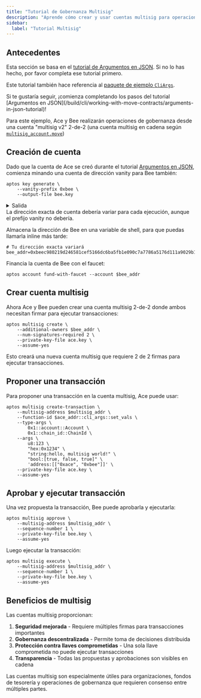 ```yaml
---
title: "Tutorial de Gobernanza Multisig"
description: "Aprende cómo crear y usar cuentas multisig para operaciones de gobernanza usando el CLI de Aptos con ejemplos prácticos para propuestas y ejecución de transacciones."
sidebar:
  label: "Tutorial Multisig"
---
```



## Antecedentes

Esta sección se basa en el [tutorial de Argumentos en JSON](/build/cli/working-with-move-contracts/arguments-in-json-tutorial). Si no lo has hecho, por favor completa ese tutorial primero.

Este tutorial también hace referencia al [paquete de ejemplo `CliArgs`](https://github.com/aptos-labs/aptos-core/tree/main/aptos-move/move-examples/cli_args).

<Aside type="note" emoji="ℹ️">
  Si te gustaría seguir, ¡comienza completando los pasos del tutorial [Argumentos en JSON](/build/cli/working-with-move-contracts/arguments-in-json-tutorial)!
</Aside>

Para este ejemplo, Ace y Bee realizarán operaciones de gobernanza desde una cuenta "multisig v2" 2-de-2 (una cuenta multisig en cadena según [`multisig_account.move`](https://github.com/aptos-labs/aptos-core/blob/main/aptos-move/framework/aptos-framework/sources/multisig_account.move))

## Creación de cuenta

Dado que la cuenta de Ace se creó durante el tutorial [Argumentos en JSON](/build/cli/working-with-move-contracts/arguments-in-json-tutorial), comienza minando una cuenta de dirección vanity para Bee también:

```shellscript filename="Terminal"
aptos key generate \
    --vanity-prefix 0xbee \
    --output-file bee.key
```

<details>
  <summary>Salida</summary>

  ```shellscript filename="Terminal"
  {
    "Result": {
      "PublicKey Path": "bee.key.pub",
      "PrivateKey Path": "bee.key",
      "Account Address:": "0xbeec980219d246581cef5166dc6ba5fb1e090c7a7786a5176d111a9029b16ddc"
    }
  }
  ```
</details>

<Aside type="note" emoji="ℹ️">
  La dirección exacta de cuenta debería variar para cada ejecución, aunque el prefijo vanity no debería.
</Aside>

Almacena la dirección de Bee en una variable de shell, para que puedas llamarla inline más tarde:

```shellscript filename="Terminal"
# Tu dirección exacta variará
bee_addr=0xbeec980219d246581cef5166dc6ba5fb1e090c7a7786a5176d111a9029b16ddc
```

Financia la cuenta de Bee con el faucet:

```shellscript filename="Terminal"
aptos account fund-with-faucet --account $bee_addr
```

## Crear cuenta multisig

Ahora Ace y Bee pueden crear una cuenta multisig 2-de-2 donde ambos necesitan firmar para ejecutar transacciones:

```shellscript filename="Terminal"
aptos multisig create \
    --additional-owners $bee_addr \
    --num-signatures-required 2 \
    --private-key-file ace.key \
    --assume-yes
```

Esto creará una nueva cuenta multisig que requiere 2 de 2 firmas para ejecutar transacciones.

## Proponer una transacción

Para proponer una transacción en la cuenta multisig, Ace puede usar:

```shellscript filename="Terminal"
aptos multisig create-transaction \
    --multisig-address $multisig_addr \
    --function-id $ace_addr::cli_args::set_vals \
    --type-args \
        0x1::account::Account \
        0x1::chain_id::ChainId \
    --args \
        u8:123 \
        "hex:0x1234" \
        "string:hello, multisig world!" \
        "bool:[true, false, true]" \
        'address:[["0xace", "0xbee"]]' \
    --private-key-file ace.key \
    --assume-yes
```

## Aprobar y ejecutar transacción

Una vez propuesta la transacción, Bee puede aprobarla y ejecutarla:

```shellscript filename="Terminal"
aptos multisig approve \
    --multisig-address $multisig_addr \
    --sequence-number 1 \
    --private-key-file bee.key \
    --assume-yes
```

Luego ejecutar la transacción:

```shellscript filename="Terminal"
aptos multisig execute \
    --multisig-address $multisig_addr \
    --sequence-number 1 \
    --private-key-file bee.key \
    --assume-yes
```

## Beneficios de multisig

Las cuentas multisig proporcionan:

1. **Seguridad mejorada** - Requiere múltiples firmas para transacciones importantes
2. **Gobernanza descentralizada** - Permite toma de decisiones distribuida
3. **Protección contra llaves comprometidas** - Una sola llave comprometida no puede ejecutar transacciones
4. **Transparencia** - Todas las propuestas y aprobaciones son visibles en cadena

<Aside type="note" emoji="ℹ️">
  Las cuentas multisig son especialmente útiles para organizaciones, fondos de tesorería y operaciones de gobernanza que requieren consenso entre múltiples partes.
</Aside>
